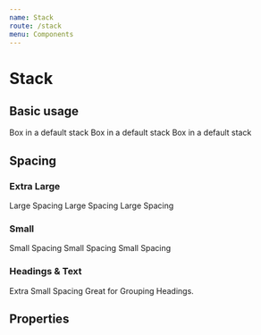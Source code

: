 ```yaml
---
name: Stack
route: /stack
menu: Components
---
```




# Stack

## Basic usage

<Playground>
  <Stack>
    <Box background="neutralLight">
      <Text>Box in a default stack</Text>
    </Box>
    <Box background="neutralLight">
      <Text>Box in a default stack</Text>
    </Box>
    <Box background="neutralLight">
      <Text>Box in a default stack</Text>
    </Box>
  </Stack>
</Playground>

## Spacing

### Extra Large

<Playground>
  <Stack space="xl">
    <Box background="neutralLight">
      <Text>Large Spacing</Text>
    </Box>
    <Box background="neutralLight">
      <Text>Large Spacing</Text>
    </Box>
    <Box background="neutralLight">
      <Text>Large Spacing</Text>
    </Box>
  </Stack>
</Playground>

### Small

<Playground>
  <Stack space="s">
    <Box background="neutralLight">
      <Text>Small Spacing</Text>
    </Box>
    <Box background="neutralLight">
      <Text>Small Spacing</Text>
    </Box>
    <Box background="neutralLight">
      <Text>Small Spacing</Text>
    </Box>
  </Stack>
</Playground>

### Headings & Text

<Playground>
  <Stack space="xxs">
    <Heading>Extra Small Spacing</Heading>
    <Heading size="5">Great for Grouping Headings.</Heading>
  </Stack>
</Playground>

## Properties

<Props of={Text} />
